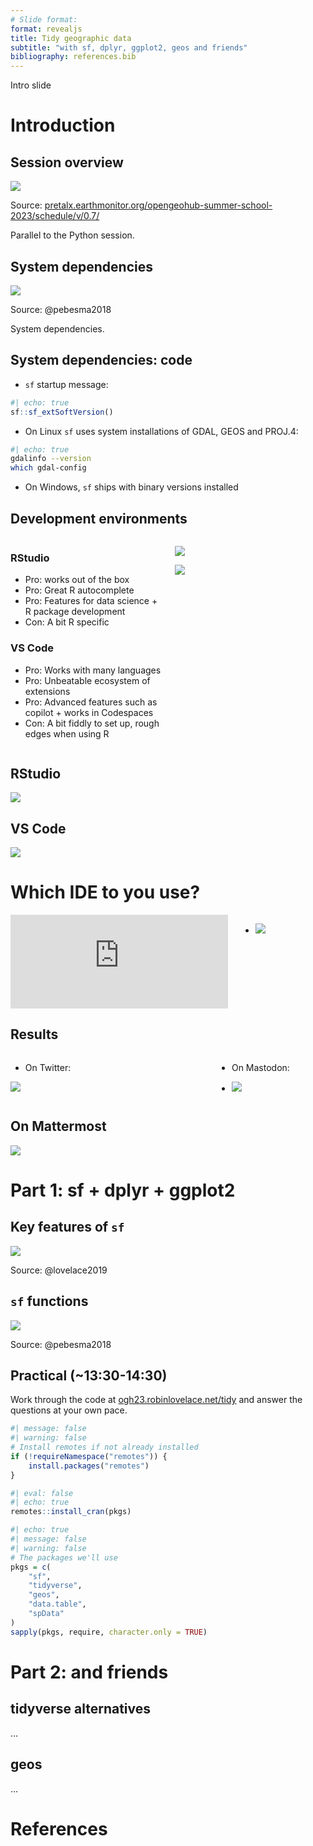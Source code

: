 ```yaml
---
# Slide format:
format: revealjs 
title: Tidy geographic data
subtitle: "with sf, dplyr, ggplot2, geos and friends"
bibliography: references.bib
---
```


::: notes
Intro slide
:::

# Introduction

## Session overview

![](images/paste-1.png)

Source: [pretalx.earthmonitor.org/opengeohub-summer-school-2023/schedule/v/0.7/](https://pretalx.earthmonitor.org/opengeohub-summer-school-2023/schedule/v/0.7/)

::: notes
Parallel to the Python session.
:::

## System dependencies

![](images/paste-2.png)

Source: @pebesma2018

::: notes
System dependencies.
:::

## System dependencies: code

-   `sf` startup message:

```r
#| echo: true
sf::sf_extSoftVersion()
```

-   On Linux `sf` uses system installations of GDAL, GEOS and PROJ.4:

```bash
#| echo: true
gdalinfo --version
which gdal-config
```

-   On Windows, `sf` ships with binary versions installed

## Development environments {.smaller}

::: columns
::: {.column width="50%"}
### RStudio

-   Pro: works out of the box
-   Pro: Great R autocomplete
-   Pro: Features for data science + R package development
-   Con: A bit R specific

### VS Code

-   Pro: Works with many languages
-   Pro: Unbeatable ecosystem of extensions
-   Pro: Advanced features such as copilot + works in Codespaces
-   Con: A bit fiddly to set up, rough edges when using R
:::

::: {.column width="50%"}
![](images/paste-4.png)

![](images/paste-3.png)
:::
:::

## RStudio

![](images/paste-4.png)

## VS Code

![](images/paste-3.png)

# Which IDE to you use? {.incremental}

::: columns
::: {.column width="50%"}
<iframe src="https://fosstodon.org/@robinlovelace/110920501943601698/embed" class="mastodon-embed" style="max-width: 100%; border: 0" width="400" allowfullscreen="allowfullscreen">

</iframe>

```{=html}
<script src="https://fosstodon.org/embed.js" async="async"></script>
```
:::

::: column
::: incremental
-   ![](images/paste-7.png)
:::
:::
:::

## Results

::: columns
::: {.column width="50%"}
-   On Twitter:

![](images/paste-8.png)
:::

::: column
::: incremental
-   On Mastodon:

-   ![](images/paste-9.png)
:::
:::
:::

## On Mattermost

![](images/paste-10.png)

# Part 1: sf + dplyr + ggplot2

## Key features of `sf`

![](images/paste-5.png)

Source: @lovelace2019

## `sf` functions

![](images/paste-6.png)

Source: @pebesma2018

## Practical (\~13:30-14:30)

Work through the code at [ogh23.robinlovelace.net/tidy](https://ogh23.robinlovelace.net/tidy) and answer the questions at your own pace.

```r
#| message: false
#| warning: false
# Install remotes if not already installed
if (!requireNamespace("remotes")) {
    install.packages("remotes")
}

```

```r
#| eval: false
#| echo: true
remotes::install_cran(pkgs)
```

```r
#| echo: true
#| message: false
#| warning: false
# The packages we'll use
pkgs = c(
    "sf",
    "tidyverse",
    "geos",
    "data.table",
    "spData"
)
sapply(pkgs, require, character.only = TRUE)
```

# Part 2: and friends

## tidyverse alternatives

...

## geos

...

# References